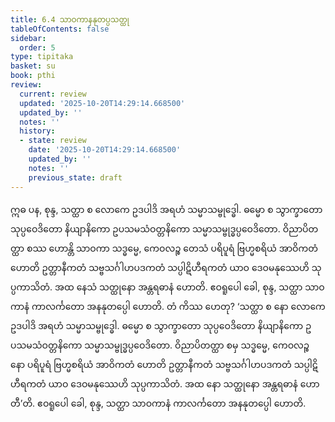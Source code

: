 ```yaml
---
title: 6.4 သာဝကာနနုတပ္ပသတ္ထု
tableOfContents: false
sidebar:
  order: 5
type: tipitaka
basket: su
book: pthi
review:
  current: review
  updated: '2025-10-20T14:29:14.668500'
  updated_by: ''
  notes: ''
  history:
  - state: review
    date: '2025-10-20T14:29:14.668500'
    updated_by: ''
    notes: ''
    previous_state: draft
---
```



<DynamicBreadcrumb />


<ReviewStatus review={frontmatter.review} showDetails={true} />

<HypothesisAnnotation frontmatter={frontmatter} />

<Division number="171" book="pthi" e="ch" v="8" p="101">

<Paragraph number="344" book="pthi">
ဣဓ ပန, စုန္ဒ, သတ္ထာ စ လောကေ ဥဒပါဒိ အရဟံ သမ္မာသမ္ဗုဒ္ဓေါ. ဓမ္မော စ သွာက္ခာတော သုပ္ပဝေဒိတော နိယျာနိကော ဥပသမသံဝတ္တနိကော သမ္မာသမ္ဗုဒ္ဓပ္ပဝေဒိတော. ဝိညာပိတတ္ထာ စဿ ဟောန္တိ သာဝကာ သဒ္ဓမ္မေ, ကေဝလဉ္စ တေသံ ပရိပူရံ ဗြဟ္မစရိယံ အာဝိကတံ ဟောတိ ဥတ္တာနီကတံ သဗ္ဗသင်္ဂါဟပဒကတံ သပ္ပါဋိဟီရကတံ ယာဝ ဒေဝမနုဿေဟိ သုပ္ပကာသိတံ. အထ နေသံ သတ္ထုနော အန္တရဓာနံ ဟောတိ. ဧဝရူပေါ ခေါ, စုန္ဒ, သတ္ထာ သာဝကာနံ ကာလင်္ကတော အနနုတပ္ပေါ ဟောတိ. တံ ကိဿ ဟေတု? ‘သတ္ထာ စ နော လောကေ ဥဒပါဒိ အရဟံ သမ္မာသမ္ဗုဒ္ဓေါ. ဓမ္မော စ သွာက္ခာတော သုပ္ပဝေဒိတော နိယျာနိကော ဥပသမသံဝတ္တနိကော သမ္မာသမ္ဗုဒ္ဓပ္ပဝေဒိတော. ဝိညာပိတတ္ထာ စမှ သဒ္ဓမ္မေ, ကေဝလဉ္စ နော ပရိပူရံ ဗြဟ္မစရိယံ အာဝိကတံ ဟောတိ ဥတ္တာနီကတံ သဗ္ဗသင်္ဂါဟပဒကတံ သပ္ပါဋိဟီရကတံ ယာဝ ဒေဝမနုဿေဟိ သုပ္ပကာသိတံ. အထ နော သတ္ထုနော အန္တရဓာနံ ဟောတီ’တိ. ဧဝရူပေါ ခေါ, စုန္ဒ, သတ္ထာ သာဝကာနံ ကာလင်္ကတော အနနုတပ္ပေါ ဟောတိ.
</Paragraph>
</Division>